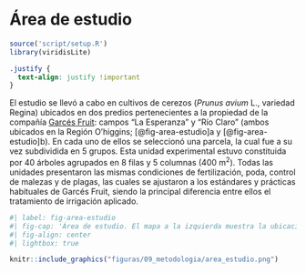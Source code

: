 # Área de estudio

```r
source('script/setup.R')
library(viridisLite)
```

```css
.justify {
  text-align: justify !important
}
```

::: justify
El estudio se llevó a cabo en cultivos de cerezos (*Prunus avium* L., variedad Regina) ubicados en dos predios pertenecientes a la propiedad de la compañía [Garcés Fruit](www.garcesfruit.com): campos "La Esperanza" y "Río Claro" (ambos ubicados en la Región O'higgins; [@fig-area-estudio]a y [@fig-area-estudio]b). En cada uno de ellos se seleccionó una parcela, la cual fue a su vez subdividida en 5 grupos. Esta unidad experimental estuvo constituida por 40 árboles agrupados en 8 filas y 5 columnas (400 m^2^). Todas las unidades presentaron las mismas condiciones de fertilización, poda, control de malezas y de plagas, las cuales se ajustaron a los estándares y prácticas habituales de Garcés Fruit, siendo la principal diferencia entre ellos el tratamiento de irrigación aplicado.

```r
#| label: fig-area-estudio
#| fig-cap: 'Área de estudio. El mapa a la izquierda muestra la ubicación de los huertos en la región central de Chile. Los mapas a la derecha muestran los huertos en (a) Rio Claro y (b) La Esperanza, y (c) y (d) representan los tratamientos de riego (T0, T1, T2, T3, T4). Los puntos rojos y azules representan los árboles experimentales seleccionados para las temporadas 2022-2023 y 2023-2024, respectivamente, mientras que los puntos amarillos indican los árboles seleccionados para ambas temporadas.'
#| fig-align: center
#| lightbox: true

knitr::include_graphics("figuras/09_metodologia/area_estudio.png")
```
:::